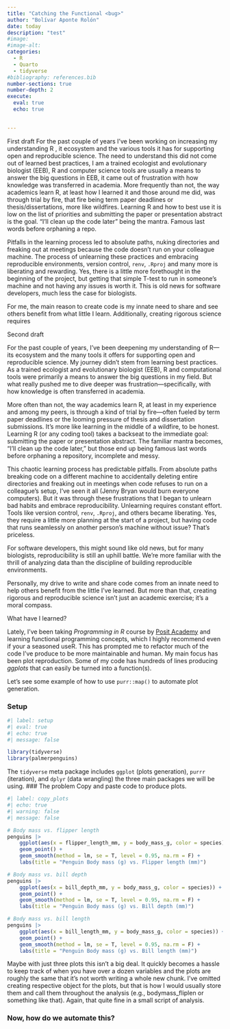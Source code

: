 ```yaml
---
title: "Catching the Functional <bug>"
author: "Bolívar Aponte Rolón"
date: today
description: "test"
#image: 
#image-alt: 
categories:
  - R
  - Quarto
  - tidyverse
#bibliography: references.bib
number-sections: true
number-depth: 2
execute: 
  eval: true
  echo: true
  

---
```


First draft
For the past couple of years I've been working on increasing my understanding R , it ecosystem and the various tools it has for supporting open and reproducible science. The need to understand this did not come out of learned best practices, I am a trained ecologist and evolutionary biologist (EEB), R and computer science tools are usually a means to answer the big questions in EEB, it came out of frustration with how knowledge was transferred in academia. More frequently than not, the way academics learn R, at least how I learned it and those around me did, was through trial by fire, that fire being term paper deadlines or thesis/dissertations, more like wildfires. Learning R and how to best use it is low on the list of priorities and submitting the paper or presentation abstract is the goal. "I'll clean up the code later" being the mantra. Famous last words before orphaning a repo. 

Pitfalls in the learning process led to absolute paths, nuking directories and freaking out at meetings because the code doesn't run on your colleague machine. The process of unlearning these practices and embracing reproducible environments, version control, `renv`, `.Rproj` and many more is liberating and rewarding. Yes, there is a little more forethought in the beginning of the project, but getting that simple T-test to run in someone's machine and not having any issues is worth it. This is old news for software developers, much less the case for biologists.

For me, the main reason to create code is my innate need to share and see others benefit from what little I learn. Additionally, creating rigorous science requires 

Second draft



For the past couple of years, I've been deepening my understanding of R—its ecosystem and the many tools it offers for supporting open and reproducible science. My journey didn’t stem from learning best practices. As a trained ecologist and evolutionary biologist (EEB), R and computational tools were primarily a means to answer the big questions in my field. But what really pushed me to dive deeper was frustration—specifically, with how knowledge is often transferred in academia.

More often than not, the way academics learn R, at least in my experience and among my peers, is through a kind of trial by fire—often fueled by term paper deadlines or the looming pressure of thesis and dissertation submissions. It’s more like learning in the middle of a wildfire, to be honest. Learning R (or any coding tool) takes a backseat to the immediate goal: submitting the paper or presentation abstract. The familiar mantra becomes, "I'll clean up the code later," but those end up being famous last words before orphaning a repository, incomplete and messy.

This chaotic learning process has predictable pitfalls. From absolute paths breaking code on a different machine to accidentally deleting entire directories and freaking out in meetings when code refuses to run on a colleague’s setup, I’ve seen it all (Jenny Bryan would burn everyone computers). But it was through these frustrations that I began to unlearn bad habits and embrace reproducibility. Unlearning requires constant effort. Tools like version control, `renv`, `.Rproj`, and others became liberating. Yes, they require a little more planning at the start of a project, but having code that runs seamlessly on another person's machine without issue? That’s priceless.

For software developers, this might sound like old news, but for many biologists, reproducibility is still an uphill battle. We’re more familiar with the thrill of analyzing data than the discipline of building reproducible environments.

Personally, my drive to write and share code comes from an innate need to help others benefit from the little I’ve learned. But more than that, creating rigorous and reproducible science isn’t just an academic exercise; it’s a moral compass. 

What have I learned? 

Lately, I've been taking *Programming in R* course by [Posit Academy](https://posit.co/products/enterprise/academy/) and learning functional programming concepts, which I highly recommend even if your a seasoned useR.  This has prompted me to refactor much of the code I've produce to be more maintainable and human. My main focus has been plot reproduction. Some of my code has hundreds of lines producing *ggplots* that can easily be turned into a function(s).  

Let's see some example of how to use `purr::map()` to automate plot generation. 

### Setup

```r
#| label: setup
#| eval: true
#| echo: true
#| message: false

library(tidyverse)
library(palmerpenguins)
```

The `tidyverse` meta package includes `ggplot` (plots generation), `purrr` (iteration), and `dplyr` (data wrangling) the three main packages we will be using. 
### The problem
Copy and paste code to produce plots.

```r
#| label: copy_plots
#| echo: true
#| warning: false
#| message: false

# Body mass vs. flipper length
penguins |>
    ggplot(aes(x = flipper_length_mm, y = body_mass_g, color = species)) +
    geom_point() +
    geom_smooth(method = lm, se = T, level = 0.95, na.rm = F) +
    labs(title = "Penguin Body mass (g) vs. Flipper length (mm)")

# Body mass vs. bill depth
penguins |>
    ggplot(aes(x = bill_depth_mm, y = body_mass_g, color = species)) +
    geom_point() +
    geom_smooth(method = lm, se = T, level = 0.95, na.rm = F) +
    labs(title = "Penguin Body mass (g) vs. Bill depth (mm)")

# Body mass vs. bill length
penguins |>
    ggplot(aes(x = bill_length_mm, y = body_mass_g, color = species)) +
    geom_point() +
    geom_smooth(method = lm, se = T, level = 0.95, na.rm = F) +
    labs(title = "Penguin Body mass (g) vs. Bill length (mm)")
```

Maybe with just three plots this isn't a big deal. It quickly becomes a hassle to keep track of when you have over a dozen variables and the plots are roughly the same that it's not worth writing a whole new chunk. I've omitted creating respective object for the plots, but that is how I would usually store them and call them throughout the analysis (e.g., bodymass_fliplen or something like that). Again, that quite fine in a small script of analysis.

### Now, how do we automate this?
